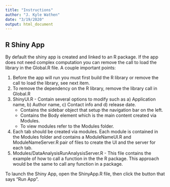 ```yaml
---
title: "Instructions"
author: "J. Kyle Wathen"
date: "3/19/2020"
output: html_document
---
```

## R Shiny App
By default the shiny app is created and linked to an R package.  If the app does not need complex computation you can remove the call to load the library in the Global.R file.  A couple important points:

@) Before the app will run you must first build the R library or remove the call to load the library, see next item.
@) To remove the dependency on the R library, remove the library call in Global.R
@) ShinyUI.R - Contain several options to modify such as a) Application name, b) Author name, c) Contact info and d) release date. 
    + Contains the sidebar object that setup the navigation bar on the left.
    + Contains the Body element which is the main content created via Modules.   
    + To view modules refer to the Modules folder.
@) Each tab  should be created via modules.   Each module is contained in the Modules folder and contains a ModuleNameUI.R and ModuleNameServer.R pair of files to create the UI and the server for each tab. 
@) Modules/DataAnalysisRunAnalysisServer.R - This file contains the example of how to call a function in the the R package.  This approach would be the same to call any function in a package. 

To launch the Shiny App, open the ShinyApp.R file, then click the button that says "Run App".
